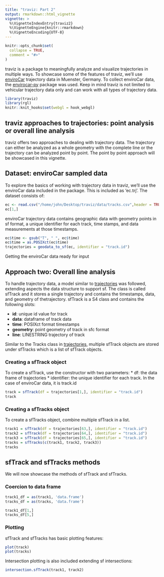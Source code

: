 ```yaml
---
title: "traviz: Part 2"
output: rmarkdown::html_vignette
vignette: >
  %\VignetteIndexEntry{traviz2}
  %\VignetteEngine{knitr::rmarkdown}
  %\VignetteEncoding{UTF-8}
---
```


```r
knitr::opts_chunk$set(
  collapse = TRUE,
  comment = "#>"
)
```
traviz is a package to meaningfully analyze and visualize trajectories in multiple ways. To showcase some of the features of traviz, we'll use [enviroCar](https://envirocar.org/?lng=en) trajectory data in Muenster, Germany. To collect enviroCar data, the [envirocar-py](https://github.com/enviroCar/envirocar-py) package was used. Keep in mind traviz is not limited to vehicular trajectory data only and can work with all types of trajectory data. 
```r
library(traviz)
library(rgl)
knitr::knit_hooks$set(webgl = hook_webgl)
```
## traviz approaches to trajectories: point analysis or overall line analysis

traviz offers two approaches to dealing with trajectory data. The trajectory can either be analyzed as a whole geometry with the complete line or the trajectory can be analyzed point by point. The point by point approach will be showcased in this vignette.

## Dataset: enviroCar sampled data

To explore the basics of working with trajectory data in traviz, we'll use the enviroCar data included in the package. This is included as 'ec.trj'. The dataset consists of:
```r
ec <- read.csv("/home/john/Desktop/traviz/data/tracks.csv",header = TRUE, check.names = TRUE)
ec[1,]
```
enviroCar trajectory data contains geographic data with geometry points in sf format, a unique identifier for each track, time stamps, and data measurements at those timestamps. 

```r
ec$time <- gsub("T", " ", ec$time)
ec$time = as.POSIXct(ec$time)
trajectories = geodata_to_sf(ec, identifier = "track.id")
```
Getting the enviroCar data ready for input

## Approach two: Overall line analysis
To handle trajectory data, a model similar to [trajectories](https://github.com/edzer/trajectories) was followed, extending aspects the data structure to support sf. The class is called sfTrack and it stores a single trajectory and contains the timestamps, data, and geometry of thetrajectory. sfTrack is a S4 class and contains the following slots:

* **id**: unique id value for track
* **data**: dataframe of track data
* **time**: POSIXct format timestamps
* **geometry**: point geometry of track in sfc format
* **line**: LINESTRING trajectory of track

Similar to the Tracks class in [trajectories](https://github.com/edzer/trajectories), multiple sfTrack objects are stored under sfTracks which is a list of sfTrack objects.

### Creating a sfTrack object
To create a sfTrack, use the constructor with two parameters:
* df: the data frame of trajectories 
* identifier: the unique identifier for each track. In the case of enviroCar data, it is track.id
```r
track = sfTrack(df = trajectories[1,], identifier = "track.id")
track
```

### Creating a sfTracks object
To create a sfTracks object, combine multiple sfTrack in a list.
```r
track1 = sfTrack(df = trajectories[63,], identifier = "track.id")
track2 = sfTrack(df = trajectories[64,], identifier = "track.id")
track3 = sfTrack(df = trajectories[65,], identifier = "track.id")
tracks = sfTracks(c(track1, track2, track3))
tracks
```

## sfTrack and sfTracks methods 
We will now showcase the methods of sfTrack and sfTracks.

### Coercion to data frame
```r
track1_df = as(track1, 'data.frame')
tracks_df = as(tracks, 'data.frame')

track1_df[1,]
tracks_df[5,]
```


### Plotting
sfTrack and sfTracks has basic plotting features:
```r
plot(track)
plot(tracks)
```

Intersection plotting is also included extending sf intersections:
```r
intersection.sfTrack(track1, track2)
```



<!-- ### Space time cubes -->
<!-- traviz supports space time cube functionality with an extension of the space time cube found in [trajectories](https://github.com/edzer/trajectories). -->

<!-- Space time cube of individual sfTrack -->
<!-- ```{r, rgl-track, webgl=TRUE} -->
<!-- pv_stcube(track) -->
<!-- ``` -->

<!-- Space time cube of individual sfTrack with speed values -->
<!-- ```{r, rgl-pv-track, webgl=TRUE} -->
<!-- pv_stcube(track, "Speed.value") -->
<!-- ``` -->

<!-- Space time cube of individual sfTrack with map overlay -->
<!-- ```{r, rgl-map, webgl=TRUE, warning=FALSE} -->
<!-- pv_stcube(track, map=T) -->
<!-- ``` -->


